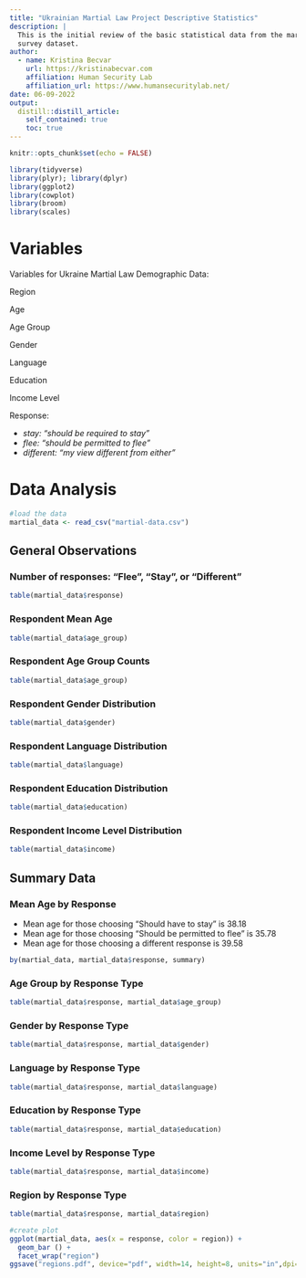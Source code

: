 ```yaml
---
title: "Ukrainian Martial Law Project Descriptive Statistics"
description: |
  This is the initial review of the basic statistical data from the martial law
  survey dataset.
author:
  - name: Kristina Becvar
    url: https://kristinabecvar.com
    affiliation: Human Security Lab
    affiliation_url: https://www.humansecuritylab.net/
date: 06-09-2022
output:
  distill::distill_article:
    self_contained: true
    toc: true
---
```


```r
knitr::opts_chunk$set(echo = FALSE)

library(tidyverse)
library(plyr); library(dplyr)
library(ggplot2)
library(cowplot)
library(broom)
library(scales)

```


# Variables

Variables for Ukraine Martial Law Demographic Data:

Region

Age

Age Group

Gender

Language

Education

Income Level

Response:

* *stay: “should be required to stay”*
* *flee: “should be permitted to flee”*
* *different: “my view different from either”*

# Data Analysis
```r
#load the data
martial_data <- read_csv("martial-data.csv")
```

## General Observations

### Number of responses: "Flee", "Stay", or "Different"

```r
table(martial_data$response)
```

### Respondent Mean Age

```r
table(martial_data$age_group)
```

### Respondent Age Group Counts

```r
table(martial_data$age_group)
```

### Respondent Gender Distribution

```r
table(martial_data$gender)
```

### Respondent Language Distribution

```r
table(martial_data$language)
```

### Respondent Education Distribution

```r
table(martial_data$education)
```

### Respondent Income Level Distribution

```r
table(martial_data$income)
```

## Summary Data

### Mean Age by Response

* Mean age for those choosing "Should have to stay" is 38.18
* Mean age for those choosing "Should be permitted to flee" is 35.78
* Mean age for those choosing a different response is 39.58

```r
by(martial_data, martial_data$response, summary)
```

### Age Group by Response Type

```r
table(martial_data$response, martial_data$age_group)
```

### Gender by Response Type

```r
table(martial_data$response, martial_data$gender)
```

### Language by Response Type

```r
table(martial_data$response, martial_data$language)
```

### Education by Response Type

```r
table(martial_data$response, martial_data$education)
```

### Income Level by Response Type

```r
table(martial_data$response, martial_data$income)
```

### Region by Response Type

```r
table(martial_data$response, martial_data$region)
```

```r
#create plot
ggplot(martial_data, aes(x = response, color = region)) +
  geom_bar () +
  facet_wrap("region")
ggsave("regions.pdf", device="pdf", width=14, height=8, units="in",dpi=600)
```

